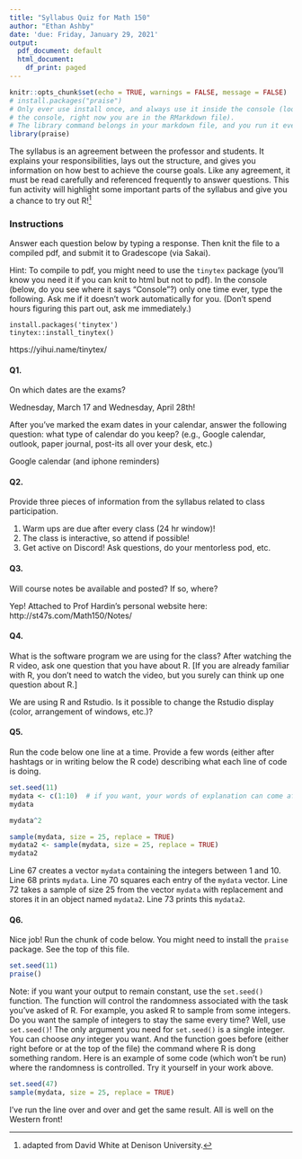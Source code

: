 ```yaml
---
title: "Syllabus Quiz for Math 150"
author: "Ethan Ashby"
date: 'due: Friday, January 29, 2021'
output:
  pdf_document: default
  html_document:
    df_print: paged
---
```


```r
knitr::opts_chunk$set(echo = TRUE, warnings = FALSE, message = FALSE)
# install.packages("praise")
# Only ever use install once, and always use it inside the console (look down to find
# the console, right now you are in the RMarkdown file).  
# The library command belongs in your markdown file, and you run it every time.
library(praise)
```


The syllabus is an agreement between the professor and students.  It explains your responsibilities, lays out the structure, and gives you information on how best to achieve the course goals.  Like any agreement, it must be read carefully and referenced frequently to answer questions.  This fun activity will highlight some important parts of the syllabus and give you a chance to try out R!^[adapted from David White at Denison University.]

### Instructions

Answer each question below by typing a response.  Then knit the file to a compiled pdf, and submit it to Gradescope (via Sakai).

Hint:  To compile to pdf, you might need to use the `tinytex` package (you'll know you need it if you can knit to html but not to pdf).  In the console (below, do you see where it says "Console"?) only one time ever, type the following.  Ask me if it doesn't work automatically for you.  (Don't spend hours figuring this part out, ask me immediately.)

```
install.packages('tinytex')
tinytex::install_tinytex()
```

https://yihui.name/tinytex/


#### Q1. 

On which dates are the exams?

Wednesday, March 17 and Wednesday, April 28th!

After you've marked the exam dates in your calendar, answer the following question:  what type of calendar do you keep?  (e.g., Google calendar, outlook, paper journal, post-its all over your desk, etc.)

Google calendar (and iphone reminders)

#### Q2. 
Provide three pieces of information from the syllabus related to class participation.

1. Warm ups are due after every class (24 hr window)!
2. The class is interactive, so attend if possible!
3. Get active on Discord! Ask questions, do your mentorless pod, etc.


#### Q3. 
Will course notes be available and posted?  If so, where?

Yep! Attached to Prof Hardin's personal website here: http://st47s.com/Math150/Notes/ 

#### Q4. 
What is the software program we are using for the class?  After watching the R video, ask one question that you have about R.  [If you are already familiar with R, you don't need to watch the video, but you surely can think up one question about R.]

We are using R and Rstudio. Is it possible to change the Rstudio display (color, arrangement of windows, etc.)?

#### Q5. 

Run the code below one line at a time.  Provide a few words (either after hashtags or in writing below the R code) describing what each line of code is doing.

```r
set.seed(11)
mydata <- c(1:10)  # if you want, your words of explanation can come after the hashtag
mydata

mydata^2

sample(mydata, size = 25, replace = TRUE)
mydata2 <- sample(mydata, size = 25, replace = TRUE)
mydata2
```

Line 67 creates a vector `mydata` containing the integers between 1 and 10. Line 68 prints `mydata`. Line 70 squares each entry of the `mydata` vector. Line 72 takes a sample of size 25 from the vector `mydata` with replacement and stores it in an object named `mydata2`. Line 73 prints this `mydata2`.

#### Q6. 
Nice job!  Run the chunk of code below.  You might need to install the `praise` package.  See the top of this file.

```r
set.seed(11)
praise()
```

Note:  if you want your output to remain constant, use the `set.seed()` function.  The function will control the randomness associated with the task you've asked of R.  For example, you asked R to sample from some integers.  Do you want the sample of integers to stay the same every time?  Well, use `set.seed()`!  The only argument you need for `set.seed()` is a single integer.  You can choose *any* integer you want.  And the function goes before (either right before or at the top of the file) the command where R is dong something random.  Here is an example of some code (which won't be run) where the randomness is controlled.  Try it yourself in your work above.

```r
set.seed(47)
sample(mydata, size = 25, replace = TRUE)
```

I've run the line over and over and get the same result. All is well on the Western front!